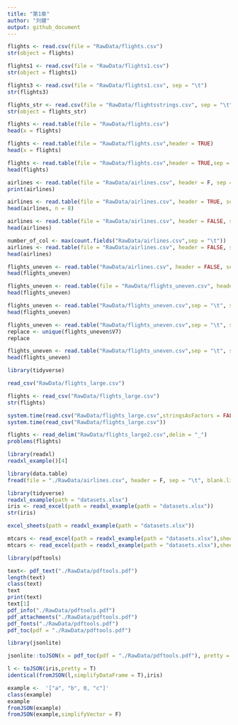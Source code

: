 ```yaml
---
title: "第1章"
author: "刘健"
output: github_document
---
```



```r
flights <- read.csv(file = "RawData/flights.csv")
str(object = flights)
```


```r
flights1 <- read.csv(file = "RawData/flights1.csv") 
str(object = flights1) 
```


```r
flights3 <- read.csv(file = "RawData/flights1.csv", sep = "\t")
str(flights3) 
```


```r
flights_str <- read.csv(file = "RawData/flightsstrings.csv", sep = "\t", stringsAsFactors = FALSE)
str(object = flights_str)
```


```r
flights <- read.table(file = "RawData/flights.csv")
head(x = flights)
```


```r
flights <- read.table(file = "RawData/flights.csv",header = TRUE)
head(x = flights)
```



```r
flights <- read.table(file = "RawData/flights.csv",header = TRUE,sep = ",")
head(flights)
```


```r
airlines <- read.table(file = "RawData/airlines.csv", header = F, sep = "\t", blank.lines.skip = T, stringsAsFactors = FALSE,fill = T)
print(airlines)

```

```r
airlines <- read.table(file = "RawData/airlines.csv", header = TRUE, sep = "\t", blank.lines.skip = FALSE, stringsAsFactors = FALSE)
head(airlines, n = 8)
```



```r
airlines <- read.table(file = "RawData/airlines.csv", header = FALSE, sep = "\t", stringsAsFactors = FALSE, col.names = paste0("V",1:6), blank.lines.skip = FALSE)
head(airlines)
```

```r
number_of_col <- max(count.fields("RawData/airlines.csv",sep = "\t"))
airlines <- read.table(file = "RawData/airlines.csv", header = FALSE, sep = "\t", stringsAsFactors = FALSE, col.names = paste0("V",seq_len(number_of_col)), blank.lines.skip = FALSE)
head(airlines)
```



```r
flights_uneven <- read.table("RawData/airlines.csv", header = FALSE, sep = "\t", stringsAsFactors = FALSE, fill = TRUE)
head(flights_uneven)
```


```r
flights_uneven <- read.table(file = "RawData/flights_uneven.csv", header = FALSE, sep = "\t", stringsAsFactors = FALSE, fill = TRUE, na.strings = c(""))
head(flights_uneven)
```


```r
flights_uneven <- read.table("RawData/flights_uneven.csv",sep = "\t", stringsAsFactors = FALSE, fill = TRUE,header = FALSE, na.strings = c(paste0("测试",1:3),""))
head(flights_uneven)
```



```r
flights_uneven <- read.table("RawData/flights_uneven.csv",sep = "\t", stringsAsFactors = FALSE, fill = TRUE, header = FALSE)
replace <- unique(flights_uneven$V7)
replace
```
```r
flights_uneven <- read.table("RawData/flights_uneven.csv",sep = "\t", stringsAsFactors = FALSE, fill = TRUE,header = FALSE, na.strings = c(replace[c(1,3)]))
head(flights_uneven)
```


```r
library(tidyverse)
```

```r
read_csv("RawData/flights_large.csv")
```


```r
flights <- read_csv("RawData/flights_large.csv")
str(flights)
```

```r
system.time(read.csv("RawData/flights_large.csv",stringsAsFactors = FALSE))
system.time(read_csv("RawData/flights_large.csv"))
```


```r
flights <- read_delim("RawData/flights_large2.csv",delim = "_")
problems(flights)
```


```r
library(readxl)
readxl_example()[4]
```
```r
library(data.table)
fread(file = "./RawData/airlines.csv", header = F, sep = "\t", blank.lines.skip = FALSE)
```

```r
library(tidyverse)
readxl_example(path = "datasets.xlsx")
iris <- read_excel(path = readxl_example(path = "datasets.xlsx"))
str(iris)

```

```r
excel_sheets(path = readxl_example(path = "datasets.xlsx"))
```

```r
mtcars <- read_excel(path = readxl_example(path = "datasets.xlsx"),sheet = 2)
mtcars <- read_excel(path = readxl_example(path = "datasets.xlsx"),sheet = "mtcars")
```


```r
library(pdftools)

text<- pdf_text("./RawData/pdftools.pdf")
length(text)
class(text)
text
print(text)
text[1]
pdf_info("./RawData/pdftools.pdf")
pdf_attachments("./RawData/pdftools.pdf")
pdf_fonts("./RawData/pdftools.pdf")
pdf_toc(pdf = "./RawData/pdftools.pdf")

```

```r
library(jsonlite)

jsonlite::toJSON(x = pdf_toc(pdf = "./RawData/pdftools.pdf"), pretty = TRUE)

```

```r

l <- toJSON(iris,pretty = T)
identical(fromJSON(l,simplifyDataFrame = T),iris)

example <-  '["a", "b", 0, "c"]'
class(example)
example
fromJSON(example)
fromJSON(example,simplifyVector = F)

```

